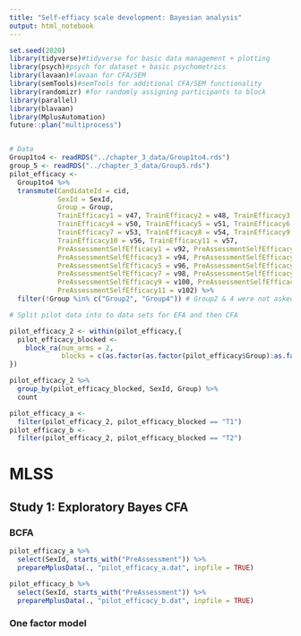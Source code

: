 ```yaml
---
title: "Self-effiacy scale development: Bayesian analysis"
output: html_notebook
---
```

```r
set.seed(2020)
library(tidyverse)#tidyverse for basic data management + plotting
library(psych)#psych for dataset + basic psychometrics
library(lavaan)#lavaan for CFA/SEM
library(semTools)#semTools for additional CFA/SEM functionality
library(randomizr) #for randomly assigning participants to block
library(parallel)
library(blavaan)
library(MplusAutomation)
future::plan("multiprocess")


# Data
Group1to4 <- readRDS("../chapter_3_data/Group1to4.rds")
group_5 <- readRDS("../chapter_3_data/Group5.rds")
pilot_efficacy <- 
  Group1to4 %>% 
  transmute(CandidateId = cid,
            SexId = SexId, 
            Group = Group,
            TrainEfficacy1 = v47, TrainEfficacy2 = v48, TrainEfficacy3 = v49,
            TrainEfficacy4 = v50, TrainEfficacy5 = v51, TrainEfficacy6 = v52,
            TrainEfficacy7 = v53, TrainEfficacy8 = v54, TrainEfficacy9 = v55,
            TrainEfficacy10 = v56, TrainEfficacy11 = v57,
            PreAssessmentSelfEfficacy1 = v92, PreAssessmentSelfEfficacy2 = v93,
            PreAssessmentSelfEfficacy3 = v94, PreAssessmentSelfEfficacy4 = v95,
            PreAssessmentSelfEfficacy5 = v96, PreAssessmentSelfEfficacy6 = v97,
            PreAssessmentSelfEfficacy7 = v98, PreAssessmentSelfEfficacy8 = v99,
            PreAssessmentSelfEfficacy9 = v100, PreAssessmentSelfEfficacy10 = v101,
            PreAssessmentSelfEfficacy11 = v102) %>% 
  filter(!Group %in% c("Group2", "Group4")) # Group2 & 4 were not asked any self efficacy questions

# Split pilot data into to data sets for EFA and then CFA

pilot_efficacy_2 <- within(pilot_efficacy,{
  pilot_efficacy_blocked <- 
    block_ra(num_arms = 2, 
             blocks = c(as.factor(as.factor(pilot_efficacy$Group):as.factor(pilot_efficacy$SexId))))
})

pilot_efficacy_2 %>% 
  group_by(pilot_efficacy_blocked, SexId, Group) %>% 
  count

pilot_efficacy_a <- 
  filter(pilot_efficacy_2, pilot_efficacy_blocked == "T1")
pilot_efficacy_b <- 
  filter(pilot_efficacy_2, pilot_efficacy_blocked == "T2")

```


# MLSS

## Study 1: Exploratory Bayes CFA

### BCFA

```r
pilot_efficacy_a %>% 
  select(SexId, starts_with("PreAssessment")) %>% 
  prepareMplusData(., "pilot_efficacy_a.dat", inpfile = TRUE)

pilot_efficacy_b %>% 
  select(SexId, starts_with("PreAssessment")) %>% 
  prepareMplusData(., "pilot_efficacy_b.dat", inpfile = TRUE)
```

### One factor model
